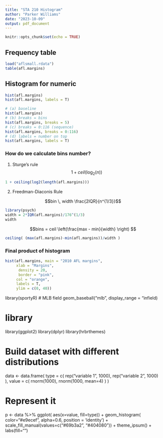 ```yaml
---
title: "STA 210 Histogram"
author: "Parker Williams"
date: "2023-10-09"
output: pdf_document
---
```


```r
knitr::opts_chunk$set(echo = TRUE)
```

## Frequency table
```r
load("aflsmall.rdata")
table(afl.margins)
```

## Histogram for numeric
```r
hist(afl.margins)
hist(afl.margins, labels = T)
```

```r
# (a) baseline
hist(afl.margins)
# (b) breaks = bins
hist(afl.margins, breaks = 5)
# (c) breaks = 0:116 (sequence)
hist(afl.margins, breaks = 0:116)
# (d) labels = number on top
hist(afl.margins, labels = T)
```

### How do we calculate bins number?
1. Sturge's rule
 $$ 1 + ceil(\log_2(n))$$
```r
1 + ceiling(log2(length(afl.margins)))
```

2. Freedman-Diaconis Rule

$$bin \, width \frac{2IQR}{n^{1/3}}$$


```r
library(psych)
width = 2*IQR(afl.margins)/176^(1/3)
width
```

$$bins = ceil \left(\frac{max - min}{width} \right) $$

```r
ceiling( (max(afl.margins)-min(afl.margins))/width )
```

### Final product of histogram
```r
hist(afl.margins, main = "2010 AFL margins", 
     xlab = "Margins",
      density = 20,
      border = "pink",
     col = "orange",
     labels = T,
     ylim = c(0, 40))
```

library(sportyR)
# MLB field
geom_baseball("mlb", display_range = "infield)

# library
library(ggplot2)
library(dplyr)
library(hrbrthemes)

# Build dataset with different distributions
data <- data.frame(
  type = c( rep("variable 1", 1000), rep("variable 2", 1000) ),
  value = c( rnorm(1000), rnorm(1000, mean=4) )
)

# Represent it
p <- data %>%
  ggplot( aes(x=value, fill=type)) +
    geom_histogram( color="#e9ecef", alpha=0.6, position = 'identity') +
    scale_fill_manual(values=c("#69b3a2", "#404080")) +
    theme_ipsum() +
    labs(fill="")
    




